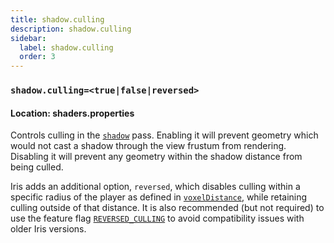 ```yaml
---
title: shadow.culling
description: shadow.culling
sidebar:
  label: shadow.culling
  order: 3
---
```


### `shadow.culling=<true|false|reversed>`

#### Location: shaders.properties

Controls culling in the [`shadow`](/reference/programs/shadow) pass. Enabling it will prevent geometry which would not cast a shadow through the view frustum from rendering. Disabling it will prevent any geometry within the shadow distance from being culled.

Iris adds an additional option, `reversed`, which disables culling within a specific radius of the player as defined in [`voxelDistance`](/reference/constants/voxeldistance), while retaining culling outside of that distance. It is also recommended (but not required) to use the feature flag [`REVERSED_CULLING`](/reference/shadersproperties/flags) to avoid compatibility issues with older Iris versions.